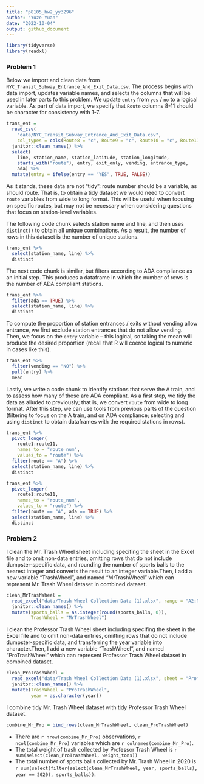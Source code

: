 ```yaml
---
title: "p8105_hw2_yy3296"
author: "Yuze Yuan"
date: "2022-10-04"
output: github_document
---
```


```r
library(tidyverse)
library(readxl)
```


### Problem 1

Below we import and clean data from `NYC_Transit_Subway_Entrance_And_Exit_Data.csv`. The process begins with data import, updates variable names, and selects the columns that will be used in later parts fo this problem. We update `entry` from `yes` / `no` to a logical variable. As part of data import, we specify that `Route` columns 8-11 should be character for consistency with 1-7.

```r
trans_ent = 
  read_csv(
    "data/NYC_Transit_Subway_Entrance_And_Exit_Data.csv",
    col_types = cols(Route8 = "c", Route9 = "c", Route10 = "c", Route11 = "c")) %>% 
  janitor::clean_names() %>% 
  select(
    line, station_name, station_latitude, station_longitude, 
    starts_with("route"), entry, exit_only, vending, entrance_type, 
    ada) %>% 
  mutate(entry = ifelse(entry == "YES", TRUE, FALSE))
```

As it stands, these data are not "tidy": route number should be a variable, as should route. That is, to obtain a tidy dataset we would need to convert `route` variables from wide to long format. This will be useful when focusing on specific routes, but may not be necessary when considering questions that focus on station-level variables. 

The following code chunk selects station name and line, and then uses `distinct()` to obtain all unique combinations. As a result, the number of rows in this dataset is the number of unique stations.

```r
trans_ent %>% 
  select(station_name, line) %>% 
  distinct
```

The next code chunk is similar, but filters according to ADA compliance as an initial step. This produces a dataframe in which the number of rows is the number of ADA compliant stations. 

```r
trans_ent %>% 
  filter(ada == TRUE) %>% 
  select(station_name, line) %>% 
  distinct
```

To compute the proportion of station entrances / exits without vending allow entrance, we first exclude station entrances that do not allow vending. Then, we focus on the `entry` variable -- this logical, so taking the mean will produce the desired proportion (recall that R will coerce logical to numeric in cases like this).

```r
trans_ent %>% 
  filter(vending == "NO") %>% 
  pull(entry) %>% 
  mean
```

Lastly, we write a code chunk to identify stations that serve the A train, and to assess how many of these are ADA compliant. As a first step, we tidy the data as alluded to previously; that is, we convert `route` from wide to long format. After this step, we can use tools from previous parts of the question (filtering to focus on the A train, and on ADA compliance; selecting and using `distinct` to obtain dataframes with the required stations in rows).

```r
trans_ent %>% 
  pivot_longer(
    route1:route11,
    names_to = "route_num",
    values_to = "route") %>% 
  filter(route == "A") %>% 
  select(station_name, line) %>% 
  distinct

trans_ent %>% 
  pivot_longer(
    route1:route11,
    names_to = "route_num",
    values_to = "route") %>% 
  filter(route == "A", ada == TRUE) %>% 
  select(station_name, line) %>% 
  distinct
```

### Problem 2

I clean the Mr. Trash Wheel sheet including specifing the sheet in the Excel file and to omit non-data entries, omitting rows that do not include dumpster-specific data, and rounding the number of sports balls to the nearest integer and converts the result to an integer variable.Then, I add a new variable "TrashWheel", and named "MrTrashWheel" which can represent Mr. Trash Wheel dataset in combined dataset. 

```r
clean_MrTrashWheel = 
  read_excel("data/Trash Wheel Collection Data (1).xlsx", range = "A2:N549") %>%
  janitor::clean_names() %>%
  mutate(sports_balls = as.integer(round(sports_balls, 0)),
         TrashWheel = "MrTrashWheel")
```

I clean the Professor Trash Wheel sheet including specifing the sheet in the Excel file and to omit non-data entries, omitting rows that do not include dumpster-specific data, and transferring the year variable into character.Then, I add a new variable "TrashWheel", and named "ProTrashWheel" which can represent Professor Trash Wheel dataset in combined dataset. 

```r
clean_ProTrashWheel = 
  read_excel("data/Trash Wheel Collection Data (1).xlsx", sheet = "Professor Trash Wheel", range = "A2:M96") %>%
  janitor::clean_names() %>%
  mutate(TrashWheel = "ProTrashWheel",
         year = as.character(year))
```

I combine tidy Mr. Trash Wheel dataset with tidy Professor Trash Wheel dataset. 

```r
combine_Mr_Pro = bind_rows(clean_MrTrashWheel, clean_ProTrashWheel)
```

* There are `r nrow(combine_Mr_Pro)` observations, `r ncol(combine_Mr_Pro)` variables which are `r colnames(combine_Mr_Pro)`. 
* The total weight of trash collected by Professor Trash Wheel is `r sum(select(clean_ProTrashWheel, weight_tons))`
* The total number of sports balls collected by Mr. Trash Wheel in 2020 is `r sum(select(filter(select(clean_MrTrashWheel, year, sports_balls), year == 2020), sports_balls))`.
